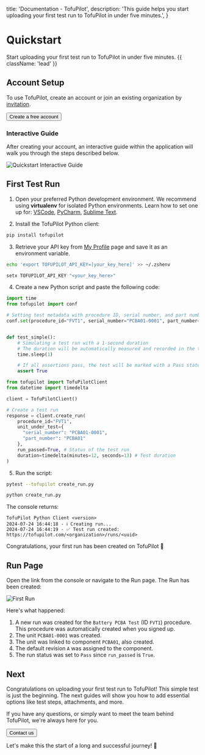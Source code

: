 
  title: 'Documentation - TofuPilot',
  description:
    'This guide helps you start uploading your first test run to TofuPilot in under five minutes.',
}

<HeroPattern />

# Quickstart

Start uploading your first test run to TofuPilot in under five minutes. {{ className: 'lead' }}

## Account Setup

To use TofuPilot, create an account or join an existing organization by [invitation](/user-management#invite-user).

<div className="not-prose">
  <Button
    href="https://www.tofupilot.com/auth/signup"
    variant="text"
    arrow="right"
    target="_blank"
    rel="noopener"
  >
    Create a free account
  </Button>
</div>

### Interactive Guide

After creating your account, an interactive guide within the application will walk you through the steps described below.

<Image src="/quickstart-interactive.png" alt="Quickstart Interactive Guide" />

## First Test Run

1.  Open your preferred Python development environment. We recommend using **virtualenv** for isolated Python environments. Learn how to set one up for:
    [VSCode](https://code.visualstudio.com/docs/python/environments#_virtual-environments),
    [PyCharm](https://www.jetbrains.com/help/pycharm/creating-virtual-environment.html),
    [Sublime Text](https://packagecontrol.io/packages/Virtualenv).

2.  Install the TofuPilot Python client:

```bash
pip install tofupilot
```

3.  Retrieve your API key from [My Profile](/user-management#api-key) page and save it as an environment variable.

<CodeGroup>

```bash {{ title: 'Linux, macOS' }}
echo 'export TOFUPILOT_API_KEY=[your_key_here]' >> ~/.zshenv
```

```bash {{ title: 'Windows' }}
setx TOFUPILOT_API_KEY "<your_key_here>"
```

</CodeGroup>

4.  Create a new Python script and paste the following code:

<CodeGroup label="create_run.py">

```python {{ title: 'Pytest plugin' }}
import time
from tofupilot import conf

# Setting test metadata with procedure ID, serial number, and part number
conf.set(procedure_id="FVT1", serial_number="PCBA01-0001", part_number="PCBA01")


def test_simple():
    # Simulating a test run with a 1-second duration
    # The duration will be automatically measured and recorded in the test run
    time.sleep(1)

    # If all assertions pass, the test will be marked with a Pass status
    assert True
```

```python {{ title: 'Python client' }}
from tofupilot import TofuPilotClient
from datetime import timedelta

client = TofuPilotClient()

# Create a test run
response = client.create_run(
    procedure_id="FVT1",
    unit_under_test={
      "serial_number": "PCBA01-0001",
      "part_number": "PCBA01"
    },
    run_passed=True, # Status of the test run
    duration=timedelta(minutes=12, seconds=13) # Test duration
)
```

</CodeGroup>

5.  Run the script:

<CodeGroup>

```bash {{ title: 'Pytest plugin' }}
pytest --tofupilot create_run.py
```

```bash {{ title: 'Python client' }}
python create_run.py
```

</CodeGroup>

The console returns:

```plaintext
TofuPilot Python Client <version>
2024-07-24 16:44:18 - ℹ️ Creating run...
2024-07-24 16:44:19 - ✅ Test run created: https://tofupilot.com/<organization>/runs/<uuid>
```

Congratulations, your first run has been created on TofuPilot 🎉

## Run Page

Open the link from the console or navigate to the Run page. The Run has been created:

<Image src="/run-first-upload.png" alt="First Run" />

Here's what happened:

1. A new run was created for the `Battery PCBA Test` (ID `FVT1`) procedure. This procedure was automatically created when you signed up.
2. The unit `PCBA01-0001` was created.
3. The unit was linked to component `PCBA01`, also created.
4. The default revision `A` was assigned to the component.
5. The run status was set to `Pass` since `run_passed` is `True`.

## Next

Congratulations on uploading your first test run to TofuPilot! This simple test is just the beginning. The next guides will show you how to add essential options like test steps, attachments, and more.

If you have any questions, or simply want to meet the team behind TofuPilot, we're always here for you.

<div className="not-prose">
  <Button href="/support/contact" variant="text" arrow="right">
    Contact us
  </Button>
</div>

Let's make this the start of a long and successful journey! 🥳
